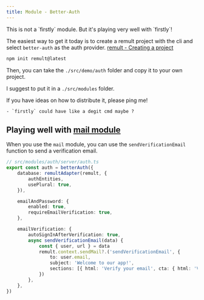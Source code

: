 ```yaml
---
title: Module - Better-Auth
---
```



<Aside type="note">
	This is not a `firstly` module. But it's playing very well with `firstly`!

</Aside>

The easiest way to get it today is to create a remult project with the cli and select `better-auth`
as the auth provider. [remult - Creating a project](https://remult.dev/docs/creating-a-project)

```sh
npm init remult@latest
```

Then, you can take the `./src/demo/auth` folder and copy it to your own project.

I suggest to put it in a `./src/modules` folder.

<Aside type="tip">
	If you have ideas on how to distribute it, please ping me!
	
	- `firstly` could have like a degit cmd maybe ?

</Aside>

## Playing well with [mail module](./mail)

When you use the `mail` module, you can use the `sendVerificationEmail` function to send a
verification email.

```ts
// src/modules/auth/server/auth.ts
export const auth = betterAuth({
	database: remultAdapter(remult, {
		authEntities,
		usePlural: true,
	}),

	emailAndPassword: {
		enabled: true,
		requireEmailVerification: true,
	},

	emailVerification: {
		autoSignInAfterVerification: true,
		async sendVerificationEmail(data) {
			const { user, url } = data
			remult.context.sendMail?.('sendVerificationEmail', {
				to: user.email,
				subject: 'Welcome to our app!',
				sections: [{ html: 'Verify your email', cta: { html: 'Verify', link: url } }],
			})
		},
	},
})
```
